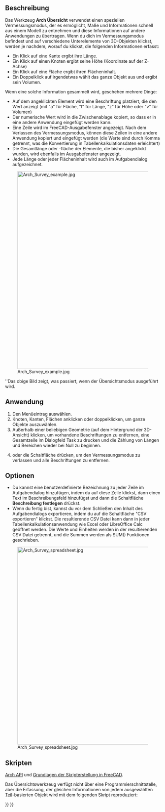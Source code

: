 <languages/>

{{Docnav/de
|[[Arch_ToggleSubs/de|UnterkomponentenUmschalten]]
|[[BIM_Diff/de|Diff]]
|[[BIM_Workbench/de|BIM]]
|IconL=Arch_ToggleSubs.svg
|IconR=BIM_Diff.svg
|IconC=Workbench_BIM.svg
}}

{{VeryImportantMessage|DIESER BEFEHL IST BESTANDTEIL DES INTEGRIERTEN ARBEITSBEREICHS [[BIM_Workbench/de|BIM]] IN V1.0<br>
Diese Seite wurde für diese Version aktualisiert.}}

{{GuiCommand/de
|Name=Arch Survey
|Name/de=Arch Übersicht
|MenuLocation=Utils → Übersicht
|Workbenches=[[BIM_Workbench/de|BIM]]
|SeeAlso=[[Macro_FCInfo/de|Macro FCInfo]], [[Macro_SimpleProperties/de|Makro EinfacheEigenschaften]]
}}

<span id="Description"></span>
==Beschreibung==

Das Werkzeug '''Arch Übersicht''' verwendet einen speziellen Vermessungsmodus, der es ermöglicht, Maße und Informationen schnell aus einem Modell zu entnehmen und diese Informationen auf andere Anwendungen zu übertragen. Wenn du dich im Vermessungsmodus befindest und auf verschiedene Unterelemente von 3D-Objekten klickst, werden je nachdem, worauf du klickst, die folgenden Informationen erfasst:

* Ein Klick auf eine Kante ergibt ihre Länge.
* Ein Klick auf einen Knoten ergibt seine Höhe (Koordinate auf der Z-Achse)
* Ein Klick auf eine Fläche ergibt ihren Flächeninhalt.
* Ein Doppelklick auf irgendetwas wählt das ganze Objekt aus und ergibt sein Volumen.

Wenn eine solche Information gesammelt wird, geschehen mehrere Dinge:

* Auf dem angeklickten Element wird eine Beschriftung platziert, die den Wert anzeigt (mit "a" für Fläche, "l" für Länge, "z" für Höhe oder "v" für Volumen)
* Der numerische Wert wird in die Zwischenablage kopiert, so dass er in eine andere Anwendung eingefügt werden kann.
* Eine Zeile wird im FreeCAD-Ausgabefenster angezeigt. Nach dem Verlassen des Vermessungsmodus, können diese Zeilen in eine andere Anwendung kopiert und eingefügt werden (die Werte sind durch Komma getrennt, was die Konvertierung in Tabellenkalkulationsdaten erleichtert)
* Die Gesamtlänge oder -fläche der Elemente, die bisher angeklickt wurden, wird ebenfalls im Ausgabefenster angezeigt.
* Jede Länge oder jeder Flächeninhalt wird auch im Aufgabendialog aufgezeichnet.

[[Image:Arch Survey example.jpg|640px]]

''Das obige Bild zeigt, was passiert, wenn der Übersichtsmodus ausgeführt wird.

<span id="Usage"></span>
==Anwendung==

# Den Menüeintrag {{MenuCommand|Utils → [[Image:Arch_Survey.svg|16px]] Messen}} auswählen.
# Knoten, Kanten, Flächen anklicken oder doppelklicken, um ganze Objekte auszuwählen.
# Außerhalb einer beliebigen Geometrie (auf dem Hintergrund der 3D-Ansicht) klicken, um vorhandene Beschriftungen zu entfernen, eine Gesamtzeile im Dialogfeld Task zu drucken und die Zählung von Längen und Bereichen wieder bei Null zu beginnen.
# {{KEY|Esc}} oder die Schaltfläche {{Button|Schließen}} drücken, um den Vermessungsmodus zu verlassen und alle Beschriftungen zu entfernen.

<span id="Options"></span>
==Optionen==

* Du kannst eine benutzerdefinierte Bezeichnung zu jeder Zeile im Aufgabendialog hinzufügen, indem du auf diese Zeile klickst, dann einen Text im Beschreibungsfeld hinzufügst und dann die Schaltfläche '''Beschreibung festlegen''' drückst.
* Wenn du fertig bist, kannst du vor dem Schließen den Inhalt des Aufgabendialogs exportieren, indem du auf die Schaltfläche "CSV exportieren" klickst. Die resultierende CSV Datei kann dann in jeder Tabellenkalkulationsanwendung wie Excel oder LibreOffice Calc geöffnet werden. Die Werte und Einheiten werden in der resultierenden CSV Datei getrennt, und die Summen werden als SUM() Funktionen geschrieben.

[[Image:Arch Survey spreadsheet.jpg|640px]]

<span id="Scripting"></span>
==Skripten==

{{Emphasis|Siehe auch:}} [[Arch_API/de|Arch API]] und [[FreeCAD_Scripting_Basics/de|Grundlagen der Skripterstellung in FreeCAD]].

Das Übersichtswerkzeug verfügt nicht über eine Programmierschnittstelle, aber die Erfassung, der gleichen Informationen von jedem ausgewählten [[Part_Workbench/de|Teil]]-basierten Objekt wird mit dem folgenden Skript reproduziert:

{{Code|code=
import FreeCADGui

selection = FreeCADGui.Selection.getSelectionEx()

for obj in selection:
    for element in obj.SubObjects:
        print("Area: %f", element.Area)
        print("Length: %f", element.Length)
        print("Volume: %f", element.Volume)
        print("Center of Mass: %f", element.CenterOfMass)
}}


{{Docnav/de
|[[Arch_ToggleSubs/de|UnterkomponentenUmschalten]]
|[[BIM_Diff/de|Diff]]
|[[BIM_Workbench/de|BIM]]
|IconL=Arch_ToggleSubs.svg
|IconR=BIM_Diff.svg
|IconC=Workbench_BIM.svg
}}

{{BIM_Tools_navi{{#translation:}}}}
{{Userdocnavi{{#translation:}}}}